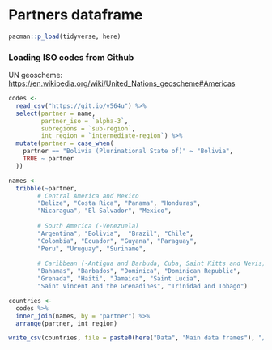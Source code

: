 # Partners dataframe

```r
pacman::p_load(tidyverse, here)
```

### Loading ISO codes from Github

UN geoscheme: <https://en.wikipedia.org/wiki/United_Nations_geoscheme#Americas>

```r
codes <-
  read_csv("https://git.io/v564u") %>%
  select(partner = name,
         partner_iso = `alpha-3`,
         subregions = `sub-region`,
         int_region = `intermediate-region`) %>% 
  mutate(partner = case_when(
    partner == "Bolivia (Plurinational State of)" ~ "Bolivia",
    TRUE ~ partner 
  ))
```

```r
names <- 
  tribble(~partner,
        # Central America and Mexico
        "Belize", "Costa Rica", "Panama", "Honduras",
        "Nicaragua", "El Salvador", "Mexico",
        
        # South America (-Venezuela)
        "Argentina", "Bolivia",  "Brazil", "Chile",
        "Colombia", "Ecuador", "Guyana", "Paraguay", 
        "Peru", "Uruguay", "Suriname",
        
        # Caribbean (-Antigua and Barbuda, Cuba, Saint Kitts and Nevis)
        "Bahamas", "Barbados", "Dominica", "Dominican Republic",
        "Grenada", "Haiti", "Jamaica", "Saint Lucia", 
        "Saint Vincent and the Grenadines", "Trinidad and Tobago")

countries <- 
  codes %>% 
  inner_join(names, by = "partner") %>% 
  arrange(partner, int_region)
```

```r
write_csv(countries, file = paste0(here("Data", "Main data frames"), "/partners_names.csv"))
```
